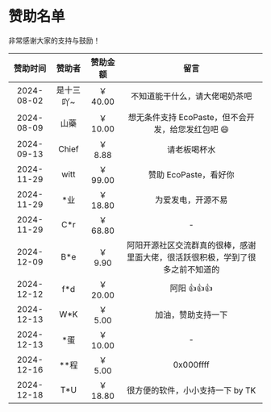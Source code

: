 # 赞助名单

非常感谢大家的支持与鼓励！

<div className="sponsor-list">

|  赞助时间  |  赞助者   | 赞助金额 |                                      留言                                      |
| :--------: | :-------: | :------: | :----------------------------------------------------------------------------: |
| 2024-08-02 | 是十三吖~ | ￥ 40.00 |                         不知道能干什么，请大佬喝奶茶吧                         |
| 2024-08-09 |   山藥    | ￥ 10.00 |               想无条件支持 EcoPaste，但不会开发，给您发红包吧 😄               |
| 2024-09-13 |   Chief   | ￥ 8.88  |                                  请老板喝杯水                                  |
| 2024-11-29 |   witt    | ￥ 99.00 |                             赞助 EcoPaste，看好你                              |
| 2024-11-29 |   \*业    | ￥ 18.80 |                               为爱发电，开源不易                               |
| 2024-11-29 |   C\*r    | ￥ 68.80 |                                       -                                        |
| 2024-12-09 |   B\*e    | ￥ 9.90  | 阿阳开源社区交流群真的很棒，感谢里面大佬，很活跃很积极，学到了很多之前不知道的 |
| 2024-12-12 |   f\*d    | ￥ 20.00 |                                  阿阳 👍👍👍                                   |
| 2024-12-13 |   W\*K    | ￥ 5.00  |                               加油，赞助支持一下                               |
| 2024-12-13 |   \*蛋    | ￥ 10.00 |                                       -                                        |
| 2024-12-16 |  \*\*程   | ￥ 5.00  |                                   0x000ffff                                    |
| 2024-12-18 |   T\*U    | ￥ 18.80 |                        很方便的软件，小小支持一下 by TK                        |

</div>
